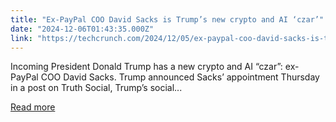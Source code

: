 ```yaml
---
title: "Ex-PayPal COO David Sacks is Trump’s new crypto and AI ‘czar’"
date: "2024-12-06T01:43:35.000Z"
link: "https://techcrunch.com/2024/12/05/ex-paypal-coo-david-sacks-is-trumps-new-crypto-and-ai-czar/"
---
```


Incoming President Donald Trump has a new crypto and AI &#8220;czar&#8221;: ex-PayPal COO David Sacks. Trump announced Sacks&#8217; appointment Thursday in a post on Truth Social, Trump&#8217;s social...

[Read more](https://techcrunch.com/2024/12/05/ex-paypal-coo-david-sacks-is-trumps-new-crypto-and-ai-czar/)

